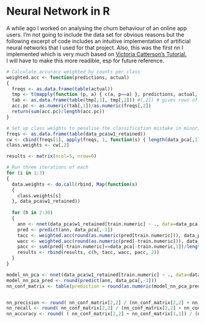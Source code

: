 # Neural Network in R
A while ago I worked on analysing the churn behaviour of an online app users. I'm not going to include the data set for obvious reasons
but the following excerpt of code includes an intuitive implementation of artificial neural networks that I used for that project. Also, this was 
the first nn I implemented which is very much based on [Victoria Catterson's Tutorial.](http://cowlet.org/2014/01/12/understanding-data-science-classification-with-neural-networks-in-r.html#training-the-network)    
I will have to make this more readible, esp for future reference.

```r
# Calculate accuracy weighted by counts per class
weighted.acc <- function(predictions, actual)
{
  freqs <- as.data.frame(table(actual))
  tmp <- t(mapply(function (p, a) { c(a, p==a) }, predictions, actual, USE.NAMES=FALSE)) # map over both together
  tab <- as.data.frame(table(tmp[,1], tmp[,2])) #[,2]) # gives rows of [F,T] counts, where each row is a state
  acc.pc <- as.numeric(tab[,1])/as.numeric(freqs[,2])
  return(sum(acc.pc)/length(acc.pc))
}

# Set up class weights to penalise the classification mistake in minority classes more
freqs <- as.data.frame(table(data_pca$w1_retained))
cw <- cbind(freqs[1], apply(freqs, 1, function(s) { length(data_pca[,1])/as.integer(s[2])})) # 1/weight
class.weights <- cw[,2]

results <- matrix(ncol=5, nrow=0)

# Run three iterations of each
for (i in 1:3)
{
  data.weights <- do.call(rbind, Map(function(s)
  {
    class.weights[s]
  }, data_pca$w1_retained))
  
  for (h in 2:30)
  {
    ann <- nnet(data_pca$w1_retained[train.numeric] ~ ., data=data_pca[train.numeric,], weights=data.weights[train.numeric], size=h, decay=5e-4, maxit=200) 
    pred <- predict(ann, data_pca[,-1])
    tacc <- weighted.acc(round(as.numeric(pred[train.numeric])), data_pca[train.numeric,1])
    wacc <- weighted.acc(round(as.numeric(pred[-train.numeric])), data_pca[-train.numeric,1])
    pacc <- sum(pred[-train.numeric]==data_pca[-train.numeric,1])/length(pred[-train.numeric])
    results <- rbind(results, c(h, tacc, wacc, pacc, 2))
  }
}

model_nn_pca <- nnet(data_pca$w1_retained[train.numeric] ~ ., data=data_pca[train.numeric,-1], weights= data.weights[train.numeric], size=10, decay=5e-4, maxit=200) 
model_nn_pca_pred <- round(predict(ann, data_pca[,-1]))
nn_conf_matrix <- table(prediction = round(as.numeric(model_nn_pca_pred[-train.numeric])), reference = data_pca[-train.numeric,1])  


nn_precision <- round( nn_conf_matrix[2,2] / (nn_conf_matrix[2,2] + nn_conf_matrix[2,1]) *100, 2)
nn_recall <- round( nn_conf_matrix[2,2] / (nn_conf_matrix[2,2] + nn_conf_matrix[1,2])*100, 2)
nn_accuracy <- round( ( nn_conf_matrix[2,2] + nn_conf_matrix[1,1]) / (nn_conf_matrix[1,1]+ nn_conf_matrix[1,2]+ nn_conf_matrix[2,1] + nn_conf_matrix[2,2])*100, 2)
```
